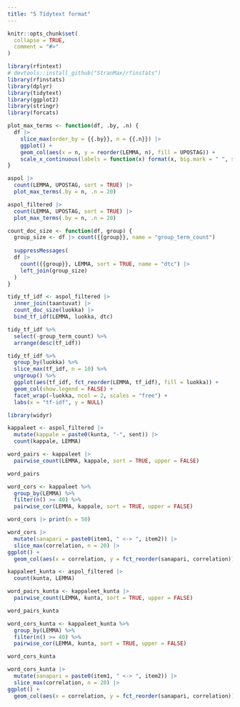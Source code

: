 ```yaml
---
title: "5 Tidytext format"
---
```


```r
knitr::opts_chunk$set(
  collapse = TRUE,
  comment = "#>"
)
```

```r
library(rfintext)
# devtools::install_github("StranMax/rfinstats")
library(rfinstats)
library(dplyr)
library(tidytext)
library(ggplot2)
library(stringr)
library(forcats)
```

```r
plot_max_terms <- function(df, .by, .n) {
  df |>
    slice_max(order_by = {{.by}}, n = {{.n}}) |>
    ggplot() +
    geom_col(aes(x = n, y = reorder(LEMMA, n), fill = UPOSTAG)) +
    scale_x_continuous(labels = function(x) format(x, big.mark = " ", scientific = FALSE))
}
```


```r
aspol |>
  count(LEMMA, UPOSTAG, sort = TRUE) |>
  plot_max_terms(.by = n, .n = 20)
```

```r
aspol_filtered |>
  count(LEMMA, UPOSTAG, sort = TRUE) |>
  plot_max_terms(.by = n, .n = 20)
```

```r
count_doc_size <- function(df, group) {
  group_size <- df |> count({{group}}, name = "group_term_count")
  
  suppressMessages(
  df |>
    count({{group}}, LEMMA, sort = TRUE, name = "dtc") |>
    left_join(group_size)
  )
}
```


```r
tidy_tf_idf <- aspol_filtered |>
  inner_join(taantuvat) |>
  count_doc_size(luokka) |>
  bind_tf_idf(LEMMA, luokka, dtc)
```

```r
tidy_tf_idf %>%
  select(-group_term_count) %>%
  arrange(desc(tf_idf))
```

```r
tidy_tf_idf %>%
  group_by(luokka) %>%
  slice_max(tf_idf, n = 10) %>%
  ungroup() %>%
  ggplot(aes(tf_idf, fct_reorder(LEMMA, tf_idf), fill = luokka)) +
  geom_col(show.legend = FALSE) +
  facet_wrap(~luokka, ncol = 2, scales = "free") +
  labs(x = "tf-idf", y = NULL)
```

```r
library(widyr)
```

```r
kappaleet <- aspol_filtered |>
  mutate(kappale = paste0(kunta, "-", sent)) |>
  count(kappale, LEMMA)
```

```r
word_pairs <- kappaleet |>
  pairwise_count(LEMMA, kappale, sort = TRUE, upper = FALSE)

word_pairs
```

```r
word_cors <- kappaleet %>%
  group_by(LEMMA) %>%
  filter(n() >= 40) %>%
  pairwise_cor(LEMMA, kappale, sort = TRUE, upper = FALSE)

word_cors |> print(n = 50)
```

```r
word_cors |>
  mutate(sanapari = paste0(item1, " <-> ", item2)) |>
  slice_max(correlation, n = 20) |>
ggplot() +
  geom_col(aes(x = correlation, y = fct_reorder(sanapari, correlation)))
```

```r
kappaleet_kunta <- aspol_filtered |>
  count(kunta, LEMMA)
```

```r
word_pairs_kunta <- kappaleet_kunta |>
  pairwise_count(LEMMA, kunta, sort = TRUE, upper = FALSE)

word_pairs_kunta
```

```r
word_cors_kunta <- kappaleet_kunta %>%
  group_by(LEMMA) %>%
  filter(n() >= 40) %>%
  pairwise_cor(LEMMA, kunta, sort = TRUE, upper = FALSE)

word_cors_kunta
```

```r
word_cors_kunta |>
  mutate(sanapari = paste0(item1, " <-> ", item2)) |>
  slice_max(correlation, n = 20) |>
ggplot() +
  geom_col(aes(x = correlation, y = fct_reorder(sanapari, correlation)))
```

